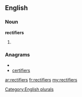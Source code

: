 ==English==

===Noun===
'''rectifiers'''

# {{plural of|[[rectifier]]}}

===Anagrams===
* {{alphagram|ceefiirrst}}
* [[certifiers#English|certifiers]]

[[Category:English plurals]]

[[ar:rectifiers]]
[[fr:rectifiers]]
[[my:rectifiers]]